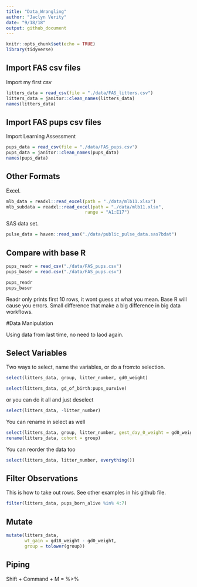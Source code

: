```yaml
---
title: "Data_Wrangling"
author: "Jaclyn Verity"
date: "9/18/18"
output: github_document
---
```

```r
knitr::opts_chunk$set(echo = TRUE)
library(tidyverse)
```

## Import FAS csv files

Import my first csv

```r
litters_data = read_csv(file = "./data/FAS_litters.csv")
litters_data = janitor::clean_names(litters_data) 
names(litters_data)
```

## Import FAS pups csv files

Import Learning Assessment

```r
pups_data = read_csv(file = "./data/FAS_pups.csv")
pups_data = janitor::clean_names(pups_data)
names(pups_data)
```

## Other Formats

Excel.

```r
mlb_data = readxl::read_excel(path = "./data/mlb11.xlsx")
mlb_subdata = readxl::read_excel(path = "./data/mlb11.xlsx",
                              range = "A1:E17")
```

SAS data set.

```r
pulse_data = haven::read_sas("./data/public_pulse_data.sas7bdat")
```

## Compare with base R

```r
pups_readr = read_csv("./data/FAS_pups.csv")
pups_baser = read.csv("./data/FAS_pups.csv")

pups_readr
pups_baser
```

Readr only prints first 10 rows, it wont guess at what you mean. Base R will cause you errors. Small difference that make a big difference in big data workflows. 



#Data Manipulation

Using data from last time, no need to laod again.

## Select Variables

Two ways to select, name the variables, or do a from:to selection.

```r
select(litters_data, group, litter_number, gd0_weight)

select(litters_data, gd_of_birth:pups_survive)
```

or you can do it all and just deselect
```r
select(litters_data, -litter_number)
```

You can rename in select as well
```r
select(litters_data, group, litter_number, gest_day_0_weight = gd0_weight)
rename(litters_data, cohort = group)
```


You can reorder the data too
```r
select(litters_data, litter_number, everything())
```

## Filter Observations

This is how to take out rows. See other examples in his github file. 
```r
filter(litters_data, pups_born_alive %in% 4:7)
```

## Mutate
```r
mutate(litters_data,
       wt_gain = gd18_weight - gd0_weight,
       group = tolower(group))
```

## Piping

Shift + Command + M = %>%
